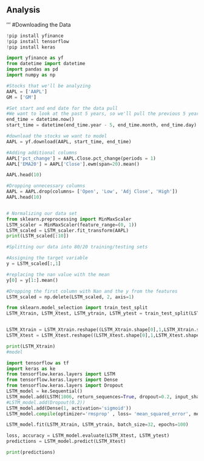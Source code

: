 ## Analysis


'''
#Downloading the Data
```python



!pip install yfinance
!pip install tensorflow
!pip install keras

import yfinance as yf
from datetime import datetime
import pandas as pd
import numpy as np

#Stocks that we'll be analyzing
AAPL = ['AAPL']
GM = ['GM']

#Set start and end date for the data pull
#We want to look at the past 5 years, so we'll pull the previous 5 years of data
end_time = datetime.now()
start_time = datetime(end_time.year - 5, end_time.month, end_time.day)

#download the stocks we want to model 
AAPL = yf.download(AAPL, start_time, end_time)

#Adding additional columns
AAPL['pct_change'] = AAPL.Close.pct_change(periods = 1)
AAPL['EMA20'] = AAPL['Close'].ewm(span=20).mean()

AAPL.head(10)

#Dropping unnecessary columns
AAPL = AAPL.drop(columns= ['Open', 'Low', 'Adj Close', 'High'])
AAPL.head(10)


# Normalizing our data set
from sklearn.preprocessing import MinMaxScaler
LSTM_scaler = MinMaxScaler(feature_range=(0, 1))
LSTM_scaled = LSTM_scaler.fit_transform(AAPL)
print(LSTM_scaled[:10])

#Splitting our data into 80/20 training/testing sets

#Assigning the target variable
y = LSTM_scaled[:,1]

#replacing the nan value with the mean
y[0] = y[1:].mean()

#Dropping the first column with Nan and the y from the features
LSTM_scaled = np.delete(LSTM_scaled, 2, axis=1)

from sklearn.model_selection import train_test_split
LSTM_Xtrain, LSTM_Xtest, LSTM_ytrain, LSTM_ytest = train_test_split(LSTM_scaled, y, test_size=0.2, random_state=1)


LSTM_Xtrain = LSTM_Xtrain.reshape((LSTM_Xtrain.shape[0],1,LSTM_Xtrain.shape[1]))
LSTM_Xtest = LSTM_Xtest.reshape((LSTM_Xtest.shape[0],1,LSTM_Xtest.shape[1]))

print(LSTM_Xtrain)
#model 

import tensorflow as tf
import keras as ke
from tensorflow.keras.layers import LSTM
from tensorflow.keras.layers import Dense
from tensorflow.keras.layers import Dropout
LSTM_model = ke.Sequential()
LSTM_model.add(LSTM(1006, return_sequences=True, dropout=0.2, input_shape=(LSTM_Xtrain.shape[1], LSTM_Xtrain.shape[-1])))
#LSTM_model.add(Dropout(0.2))
LSTM_model.add(Dense(1, activation='sigmoid'))
LSTM_model.compile(optimizer='rmsprop' , loss= 'mean_squared_error', metrics=['accuracy'])

LSTM_model.fit(LSTM_Xtrain, LSTM_ytrain, batch_size=32, epochs=100)  

loss, accuracy = LSTM_model.evaluate(LSTM_Xtest, LSTM_ytest)
predictions = LSTM_model.predict(LSTM_Xtest)

print(predictions)


```